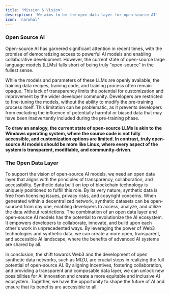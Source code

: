 ```yaml
---
title: 'Mission & Vision'
description: 'We aims to be the open data layer for open source AI'
icon: 'narwhal'
---
```


### Open Source AI

Open-source AI has garnered significant attention in recent times, with the promise of democratizing access to powerful AI models and enabling collaborative development. However, the current state of open-source large language models (LLMs) falls short of being truly "open-source" in the fullest sense.

While the models and parameters of these LLMs are openly available, the training data recipes, training code, and training process often remain opaque. This lack of transparency limits the potential for customization and improvement by the wider developer community. Developers are restricted to fine-tuning the models, without the ability to modify the pre-training process itself. This limitation can be problematic, as it prevents developers from excluding the influence of potentially harmful or biased data that may have been inadvertently included during the pre-training phase.

__To draw an analogy, the current state of open-source LLMs is akin to the Windows operating system, where the source code is not fully accessible, and customization options are limited. In contrast, truly open-source AI models should be more like Linux, where every aspect of the system is transparent, modifiable, and community-driven.__

### The Open Data Layer

To support the vision of open-source AI models, we need an open data layer that aligns with the principles of transparency, collaboration, and accessibility. Synthetic data built on top of blockchain technology is uniquely positioned to fulfill this role. By its very nature, synthetic data is free from licensing issues, privacy risks, and copyright concerns. When generated within a decentralized network, synthetic datasets can be open-sourced from day one, enabling developers to access, analyze, and utilize the data without restrictions.
The combination of an open data layer and open-source AI models has the potential to revolutionize the AI ecosystem. It empowers developers to collaborate, innovate, and build upon each other's work in unprecedented ways. By leveraging the power of Web3 technologies and synthetic data, we can create a more open, transparent, and accessible AI landscape, where the benefits of advanced AI systems are shared by all.

In conclusion, the shift towards Web3 and the development of open synthetic data networks, such as MIZU, are crucial steps in realizing the full potential of open-source AI. By aligning incentives, fostering collaboration, and providing a transparent and composable data layer, we can unlock new possibilities for AI innovation and create a more equitable and inclusive AI ecosystem. Together, we have the opportunity to shape the future of AI and ensure that its benefits are accessible to all.